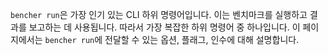 `bencher run`은 가장 인기 있는 CLI 하위 명령어입니다.
이는 벤치마크를 실행하고 결과를 보고하는 데 사용됩니다.
따라서 가장 복잡한 하위 명령어 중 하나입니다.
이 페이지에서는 `bencher run`에 전달할 수 있는 옵션, 플래그, 인수에 대해 설명합니다.
